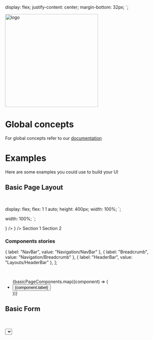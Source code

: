 

<Meta title="Introduction" />

  display: flex;
  justify-content: center;
  margin-bottom: 32px;
`;

<CenteredContainer>
  <a href="https://habx.github.io/concrete-docs/">
    <img
      height="300"
      src="https://habx.github.io/concrete-docs/img/concrete-cover.svg"
      alt="logo"
    />
  </a>
</CenteredContainer>

# Global concepts

For global concepts refer to our [documentation](https://habx.github.io/concrete-docs/docs)

# Examples

Here are some examples you could use to build your UI

## Basic Page Layout

<br />

  display: flex;
  flex: 1 1 auto;
  height: 400px;
  width: 100%;
`;

  width: 100%;
`;

<Canvas>
  <BasicPageContainer>
    <NavBar backgroundColor={palette.blueMoon[600]}>
      <NavBarItem icon={<Icon icon="house-building-outline" />} />
      <NavBarItem icon={<Icon icon="person-outline" />} />
    </NavBar>
    <BasicPageContent>
      <HeaderBar small>
        <Breadcrumb>
          <BreadcrumbItem>
            <Icon icon="house" />
          </BreadcrumbItem>
          <BreadcrumbItem>Section 1</BreadcrumbItem>
          <BreadcrumbItem>Section 2</BreadcrumbItem>
        </Breadcrumb>
      </HeaderBar>
    </BasicPageContent>
  </BasicPageContainer>
</Canvas>

### Components stories

  { label: "NavBar", value: "Navigation/NavBar" },
  { label: "Breadcrumb", value: "Navigation/Breadcrumb" },
  { label: "HeaderBar", value: "Layouts/HeaderBar" },
];

<br />
<ul>
  {basicPageComponents.map((component) => (
    <li key={component.value}>
      <Button onClick={linkTo(component.value)} link>
        {component.label}
      </Button>
    </li>
  ))}
</ul>

## Basic Form

<Canvas>
  <Card outline spacing="regular">
    <Title type="section">Form title</Title>
    <br />
    <TextInput label="Your name" />
    <br />
    <Select
      options={[
        { label: "Mexico", value: 1 },
        { label: "Paris", value: 2 },
      ]}
      label="City"
    />
    <br />
    <ActionBar>
      <Button ghost>Cancel</Button>
      <Button type="submit">Submit</Button>
    </ActionBar>
  </Card>
</Canvas>

### Components stories

  { label: "TextInput", value: "Input/TextInput" },
  { label: "Select", value: "Input/Select" },
  { label: "Title", value: "Typography/Title" },
  { label: "Button", value: "Actions/Button" },
  { label: "Card", value: "Layouts/Card" },
  { label: "ActionBar", value: "Layouts/ActionBar" },
];

<br />
<ul>
  {basicFormComponents.map((component) => (
    <li key={component.value}>
      <Button onClick={linkTo(component.value)} link>
        {component.label}
      </Button>
    </li>
  ))}
</ul>
